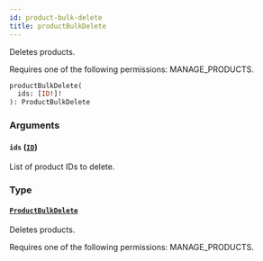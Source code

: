 ```yaml
---
id: product-bulk-delete
title: productBulkDelete
---
```


Deletes products.

Requires one of the following permissions: MANAGE_PRODUCTS.

```graphql
productBulkDelete(
  ids: [ID!]!
): ProductBulkDelete
```

### Arguments

#### `ids` ([`ID`](../../../developer/api-reference/scalars/id))

List of product IDs to delete.

### Type

#### [`ProductBulkDelete`](../../../developer/api-reference/objects/product-bulk-delete)

Deletes products.

Requires one of the following permissions: MANAGE_PRODUCTS.
